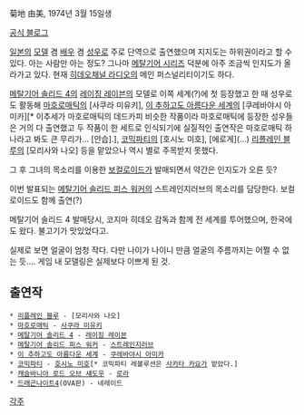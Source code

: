 菊地 由美, 1974년 3월 15일생

[http://ameblo.jp/kikuyumiblog/ 공식 블로그]

[[일본]]의 [[모델]] 겸 [[배우]] 겸 [[성우]]로 주로 단역으로 출연했으며 지지도는 하위권이라고 할 수 있다. 아는 사람만 아는 정도? 그나마 [[메탈기어 시리즈]] 덕분에 아주 조금씩 인지도가 올라가고 있다. 현재 [[히데오채널 라디오]]의 메인 퍼스널리티이기도 하다.

[[메탈기어 솔리드 4]]의 [[레이징 레이븐]]의 모델로 이쪽 세계(?)에 첫 등장했고 한 때 성우로도 활동해 [[마호로매틱]]의 [사쿠라 미유키], [[이 추하고도 아름다운 세계]]의 [쿠레바야시 아미카][* 이추세가 마호로매틱의 데드카피 비슷한 작품이라 마호로매틱에 등장한 성우들은 거의 다 출연했고 두 작품이 한 세트로 인식되기에 실질적인 출연작은 마호로매틱 하나라고 봐도 큰 무리가... [안습].], [[코믹파티]]의 [호시노 미호], [에로게](...) [[리플레인 블루]]의 [모리사와 나오] 등을 맡았으나 역시 별로 주목받지 못했다. 

그 후 그녀의 목소리를 이용한 [[보컬로이드]]가 발매되면서 약간은 인지도가 오른 듯?

이번 발표되는 [[메탈기어 솔리드 피스 워커]]의 스트레인지러브의 목소리를 담당한다. 보컬로이드도 함께 출연(?)

메탈기어 솔리드 4 발매당시, 코지마 히데오 감독과 함께 전 세계를 투어했으며, 한국에도 왔다. 불고기가 맛있었다고.

실제로 보면 얼굴이 엄청 작다. 다만 나이가 나이니 만큼 얼굴의 주름까지는 어쩔 수 없는 듯…. 게임 내 모델링은 실제보다 이쁘게 된 것.

== 출연작 ==
 * [[리플레인 블루]] - [모리사와 나오]
 * [[마호로매틱]] - [[사쿠라 미유키]]
 * [[메탈기어 솔리드 4]] - [[레이징 레이븐]]
 * [[메탈기어 솔리드 피스 워커]] - [[스트레인지러브]]
 * [[이 추하고도 아름다운 세계]] - [[쿠레바야시 아미카]]
 * [[코믹파티]] - [[호시노 미호]][* 코믹파티 레볼루션은 [[사카타 카요]]가 맡았다.]
 * [[캐슬바니아 로드 오브 섀도우]] - [[로라]]
 * [[드래곤나이트4]](OVA판) - 네레이드
 
[[각주]]
